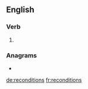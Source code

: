 ==English==

===Verb===
{{head|en|verb form}}

# {{en-third-person singular of|recondition}}

===Anagrams===
* {{l|en|conditioners}}

[[de:reconditions]]
[[fr:reconditions]]